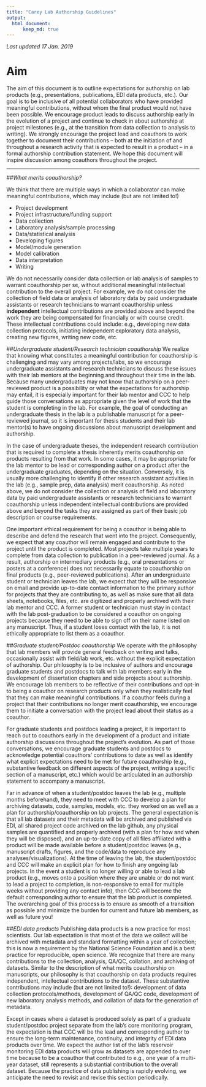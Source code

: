```yaml
---
title: "Carey Lab Authorship Guidelines"
output: 
  html_document:
      keep_md: true
---
```

*Last updated 17 Jan. 2019*

# Aim
The aim of this document is to outline expectations for authorship on lab products (e.g., presentations, publications, EDI data products, etc.). Our goal is to be inclusive of all potential collaborators who have provided meaningful contributions, without whom the final product would not have been possible. We encourage product leads to discuss authorship early in the evolution of a project and continue to check in about authorship at project milestones (e.g., at the transition from data collection to analysis to writing). We strongly encourage the project lead and coauthors to work together to document their contributions – both at the initiation of and throughout a research activity that is expected to result in a product – in a formal authorship contribution statement. We hope this document will inspire discussion among coauthors throughout the project.

***

##*What merits coauthorship?*

We think that there are multiple ways in which a collaborator can make meaningful contributions, which may include (but are not limited to!)

* Project development
* Project infrastructure/funding support
* Data collection
* Laboratory analysis/sample processing
* Data/statistical analysis
* Developing figures
* Model/module generation
* Model calibration
* Data interpretation
* Writing

We do not necessarily consider data collection or lab analysis of samples to warrant coauthorship per se, without additional meaningful intellectual contribution to the overall project. For example, we do not consider the collection of field data or analysis of laboratory data by paid undergraduate assistants or research technicians to warrant coauthorship unless **independent** intellectual contributions are provided above and beyond the work they are being compensated for financially or with course credit. These intellectual contributions could include: e.g., developing new data collection protocols, initiating independent exploratory data analysis, creating new figures, writing new code, etc. 


##*Undergraduate student/Research technician coauthorship*
We realize that knowing what constitutes a meaningful contribution for coauthorship is challenging and may vary among projects/labs, so we encourage undergraduate assistants and research technicians to discuss these issues with their lab mentors at the beginning and throughout their time in the lab. Because many undergraduates may not know that authorship on a peer-reviewed product is a possibility or what the expectations for authorship may entail, it is especially important for their lab mentor and CCC to help guide those conversations as appropriate given the level of work that the student is completing in the lab. For example, the goal of conducting an undergraduate thesis in the lab is a publishable manuscript for a peer-reviewed journal, so it is important for thesis students and their lab mentor(s) to have ongoing discussions about manuscript development and authorship. 

In the case of undergraduate theses, the independent research contribution that is required to complete a thesis inherently merits coauthorship on products resulting from that work. In some cases, it may be appropriate for the lab mentor to be lead or corresponding author on a product after the undergraduate graduates, depending on the situation. Conversely, it is usually more challenging to identify if other research assistant activities in the lab (e.g., sample prep, data analysis) merit coauthorship. As noted above, we do not consider the collection or analysis of field and laboratory data by paid undergraduate assistants or research technicians to warrant coauthorship unless independent intellectual contributions are provided above and beyond the tasks they are assigned as part of their basic job description or course requirements. 

One important ethical requirement for being a coauthor is being able to describe and defend the research that went into the project. Consequently, we expect that any coauthor will remain engaged and contribute to the project until the product is completed. Most projects take multiple years to complete from data collection to publication in a peer-reviewed journal. As a result, authorship on intermediary products (e.g., oral presentations or posters at a conference) does not necessarily equate to coauthorship on final products (e.g., peer-reviewed publications). After an undergraduate student or technician leaves the lab, we expect that they will be responsive on email and provide up-to-date contact information to the primary author for projects that they are contributing to, as well as make sure that all data sheets, notebooks, files, etc. are digitized and properly archived with their lab mentor and CCC. A former student or technician must stay in contact with the lab post-graduation to be considered a coauthor on ongoing projects because they need to be able to sign off on their name listed on any manuscript. Thus, if a student loses contact with the lab, it is not ethically appropriate to list them as a coauthor.

##*Graduate student/Postdoc coauthorship*
We operate with the philosophy that lab members will provide general feedback on writing and talks, occasionally assist with field/lab work, etc. without the explicit expectation of authorship. Our philosophy is to be inclusive of authors and encourage graduate students and postdocs to talk with lab members early in the development of dissertation chapters and side projects about authorship. We encourage lab members to be reflective of their contributions and opt-in to being a coauthor on research products only when they realistically feel that they can make meaningful contributions. If a coauthor feels during a project that their contributions no longer merit coauthorship, we encourage them to initiate a conversation with the project lead about their status as a coauthor.
	
For graduate students and postdocs leading a project, it is important to reach out to coauthors early in the development of a product and initiate authorship discussions throughout the project’s evolution. As part of those conversations, we encourage graduate students and postdocs to acknowledge potential coauthors’ contributions to date as well as identify what explicit expectations need to be met for future coauthorship (e.g., substantive feedback on different aspects of the project, writing a specific section of a manuscript, etc.) which would be articulated in an authorship statement to accompany a manuscript. 

Far in advance of when a student/postdoc leaves the lab (e.g., multiple months beforehand), they need to meet with CCC to develop a plan for archiving datasets, code, samples, models, etc. they worked on as well as a plan for authorship/coauthorship on lab projects. The general expectation is that all lab datasets and their metadata will be archived and published via EDI, all shared project code archived on the lab github, any physical samples are quantified and properly archived (with a plan for how and when they will be disposed), and an up-to-date copy of all files affiliated with a product will be made available before a student/postdoc leaves (e.g., manuscript drafts, figures, and the code/data to reproduce any analyses/visualizations). At the time of leaving the lab, the student/postdoc and CCC will make an explicit plan for how to finish any ongoing lab projects. In the event a student is no longer willing or able to lead a lab product (e.g., moves onto a position where they are unable or do not want to lead a project to completion, is non-responsive to email for multiple weeks without providing any contact info), then CCC will become the default corresponding author to ensure that the lab product is completed. The overarching goal of this process is to ensure as smooth of a transition as possible and minimize the burden for current and future lab members, as well as future you!  

##*EDI data products*
Publishing data products is a new practice for most scientists. Our lab expectation is that most of the data we collect will be archived with metadata and standard formatting within a year of collection; this is now a requirement by the National Science Foundation and is a best practice for reproducible, open science. We recognize that there are many contributions to the collection, analysis, QA/QC, collation, and archiving of datasets. Similar to the description of what merits coauthorship on manuscripts, our philosophy is that coauthorship on data products requires independent, intellectual contributions to the dataset. These substantive contributions may include (but are not limited to!): development of data collection protocols/methods, development of QA/QC code, development of new laboratory analysis methods, and collation of data for the generation of metadata. 

Except in cases where a dataset is produced solely as part of a graduate student/postdoc project separate from the lab’s core monitoring program, the expectation is that CCC will be the lead and corresponding author to ensure the long-term maintenance, continuity, and integrity of EDI data products over time. We expect the author list of the lab’s reservoir monitoring EDI data products will grow as datasets are appended to over time because to be a coauthor that contributed to e.g., one year of a multi-year dataset, still represents a substantial contribution to the overall dataset. 
Because the practice of data publishing is rapidly evolving, we anticipate the need to revisit and revise this section periodically.
